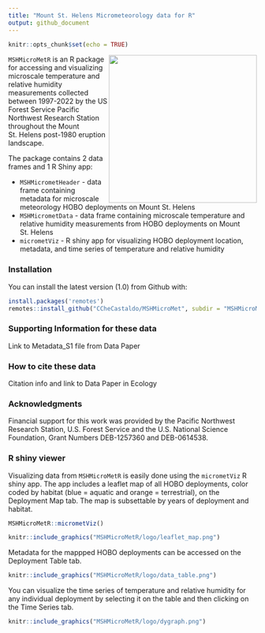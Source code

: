 ```yaml
---
title: "Mount St. Helens Micrometeorology data for R"
output: github_document
---
```


```r
knitr::opts_chunk$set(echo = TRUE)
```

<img align="right" src="MSHMicroMetR/logo/MSHMicroMetR_logo.png" width="300" />

`MSHMicroMetR` is an R package for accessing and visualizing microscale temperature and relative humidity measurements collected between 1997-2022 by the US Forest Service Pacific Northwest Research Station throughout the Mount St. Helens post-1980 eruption landscape.

The package contains 2 data frames and 1 R Shiny app:

* `MSHMicrometHeader` - data frame containing metadata for microscale meteorology HOBO deployments on Mount St. Helens
* `MSHMicrometData` - data frame containing microscale temperature and relative humidity measurements from HOBO deployments on Mount St. Helens
* `micrometViz` - R shiny app for visualizing HOBO deployment location, metadata, and time series of temperature and relative humidity 

### Installation

You can install the latest version (1.0) from Github with:

```r
install.packages('remotes')
remotes::install_github("CCheCastaldo/MSHMicroMet", subdir = "MSHMicroMetR")
```

### Supporting Information for these data

Link to Metadata_S1 file from Data Paper

### How to cite these data

Citation info and link to Data Paper in Ecology

### Acknowledgments

Financial support for this work was provided by the Pacific Northwest Research Station, U.S. Forest Service and the U.S. National Science Foundation, Grant Numbers DEB-1257360 and DEB-0614538.

### R shiny viewer

Visualizing data from `MSHMicroMetR` is easily done using the `micrometViz` R shiny app. The app includes a leaflet map of all HOBO deployments, color coded by habitat (blue = aquatic and orange = terrestrial), on the Deployment Map tab. The map is subsettable by years of deployment and habitat.

```r
MSHMicroMetR::micrometViz()
```

<p align="center">
```r
knitr::include_graphics("MSHMicroMetR/logo/leaflet_map.png")
```
</p>

Metadata for the mappped HOBO deployments can be accessed on the Deployment Table tab.

<p align="center">
```r
knitr::include_graphics("MSHMicroMetR/logo/data_table.png")
```
</p>

You can visualize the time series of temperature and relative humidity for any individual deployment by selecting it on the table and then clicking on the Time Series tab.

<p align="center">
```r
knitr::include_graphics("MSHMicroMetR/logo/dygraph.png")
```
</p>

<br>
